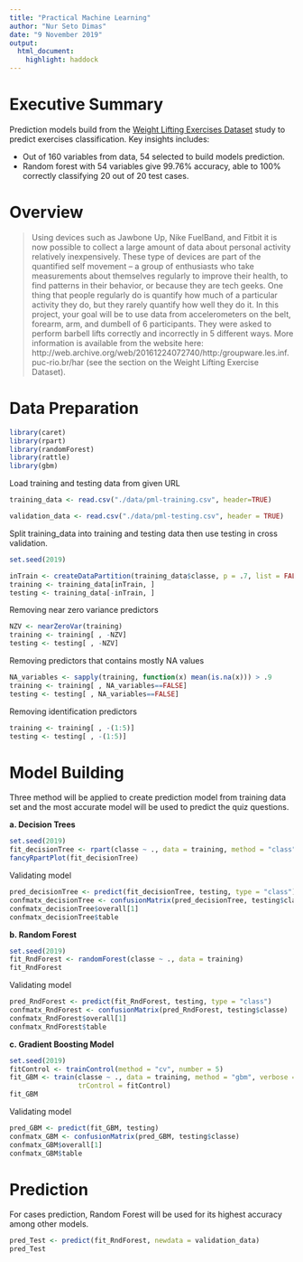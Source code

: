 ```yaml
---
title: "Practical Machine Learning"
author: "Nur Seto Dimas"
date: "9 November 2019"
output: 
  html_document: 
    highlight: haddock
---
```


# **Executive Summary**  
Prediction models build from the [Weight Lifting Exercises Dataset](http://web.archive.org/web/20161224072740/http:/groupware.les.inf.puc-rio.br/har) study to predict exercises classification. Key insights includes:  

* Out of 160 variables from data, 54 selected to build models prediction. 
* Random forest with 54 variables give 99.76% accuracy, able to 100% correctly classifying 20 out of 20 test cases.

# **Overview**  

> Using devices such as Jawbone Up, Nike FuelBand, and Fitbit it is now possible to collect a large amount of data about personal activity relatively inexpensively. These type of devices are part of the quantified self movement – a group of enthusiasts who take measurements about themselves regularly to improve their health, to find patterns in their behavior, or because they are tech geeks. One thing that people regularly do is quantify how much of a particular activity they do, but they rarely quantify how well they do it. In this project, your goal will be to use data from accelerometers on the belt, forearm, arm, and dumbell of 6 participants. They were asked to perform barbell lifts correctly and incorrectly in 5 different ways. More information is available from the website here: http://web.archive.org/web/20161224072740/http:/groupware.les.inf.puc-rio.br/har (see the section on the Weight Lifting Exercise Dataset).  

# **Data Preparation**  

```r
library(caret)
library(rpart)
library(randomForest)
library(rattle)
library(gbm)
```

Load training and testing data from given URL
```r
training_data <- read.csv("./data/pml-training.csv", header=TRUE)

validation_data <- read.csv("./data/pml-testing.csv", header = TRUE)
```

Split training_data into training and testing data then use testing in cross validation.
```r
set.seed(2019)

inTrain <- createDataPartition(training_data$classe, p = .7, list = FALSE)
training <- training_data[inTrain, ]
testing <- training_data[-inTrain, ]
```


Removing near zero variance predictors
```r
NZV <- nearZeroVar(training)
training <- training[ , -NZV]
testing <- testing[ , -NZV]
```

Removing predictors that contains mostly NA values
```r
NA_variables <- sapply(training, function(x) mean(is.na(x))) > .9
training <- training[ , NA_variables==FALSE]
testing <- testing[ , NA_variables==FALSE]
```

Removing identification predictors
```r
training <- training[ , -(1:5)]
testing <- testing[ , -(1:5)]
```

# **Model Building**  
Three method will be applied to create prediction model from training data set and the most accurate model will be used to predict the quiz questions. 


**a. Decision Trees**  

```r
set.seed(2019)
fit_decisionTree <- rpart(classe ~ ., data = training, method = "class")
fancyRpartPlot(fit_decisionTree)
```

Validating model
```r
pred_decisionTree <- predict(fit_decisionTree, testing, type = "class")
confmatx_decisionTree <- confusionMatrix(pred_decisionTree, testing$classe)
confmatx_decisionTree$overall[1]
confmatx_decisionTree$table
```

**b. Random Forest**  

```r
set.seed(2019)
fit_RndForest <- randomForest(classe ~ ., data = training)
fit_RndForest
```

Validating model
```r
pred_RndForest <- predict(fit_RndForest, testing, type = "class")
confmatx_RndForest <- confusionMatrix(pred_RndForest, testing$classe)
confmatx_RndForest$overall[1]
confmatx_RndForest$table
```

**c. Gradient Boosting Model**  

```r
set.seed(2019)
fitControl <- trainControl(method = "cv", number = 5)
fit_GBM <- train(classe ~ ., data = training, method = "gbm", verbose = FALSE,
                 trControl = fitControl)
fit_GBM
```

Validating model
```r
pred_GBM <- predict(fit_GBM, testing)
confmatx_GBM <- confusionMatrix(pred_GBM, testing$classe)
confmatx_GBM$overall[1]
confmatx_GBM$table
```

# **Prediction**  
For cases prediction, Random Forest will be used for its highest accuracy among other models.
```r
pred_Test <- predict(fit_RndForest, newdata = validation_data)
pred_Test
```

